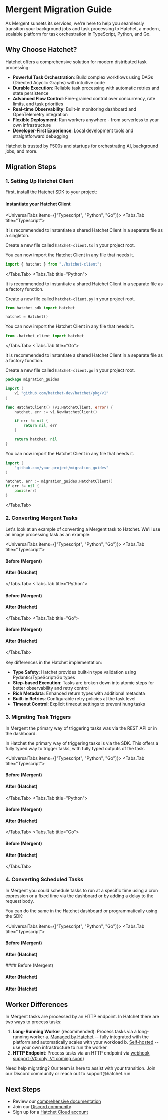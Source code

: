 
# Mergent Migration Guide

As Mergent sunsets its services, we're here to help you seamlessly transition your background jobs and task processing to Hatchet, a modern, scalable platform for task orchestration in TypeScript, Python, and Go.

## Why Choose Hatchet?

Hatchet offers a comprehensive solution for modern distributed task processing:

- **Powerful Task Orchestration**: Build complex workflows using DAGs (Directed Acyclic Graphs) with intuitive code
- **Durable Execution**: Reliable task processing with automatic retries and state persistence
- **Advanced Flow Control**: Fine-grained control over concurrency, rate limits, and task priorities
- **Real-time Observability**: Built-in monitoring dashboard and OpenTelemetry integration
- **Flexible Deployment**: Run workers anywhere - from serverless to your own infrastructure
- **Developer-First Experience**: Local development tools and straightforward debugging

Hatchet is trusted by F500s and startups for orchestrating AI, background jobs, and more.

## Migration Steps

### 1. Setting Up Hatchet Client

First, install the Hatchet SDK to your project:

<InstallCommand withLanguagePicker />

#### Instantiate your Hatchet Client

<UniversalTabs items={["Typescript", "Python", "Go"]}>
<Tabs.Tab title="Typescript">

It is recommended to instantiate a shared Hatchet Client in a separate file as a singleton.

Create a new file called `hatchet-client.ts` in your project root.

<Snippet src={snippets.typescript.hatchet_client.all} />

You can now import the Hatchet Client in any file that needs it.

```typescript copy
import { hatchet } from "./hatchet-client";
```

</Tabs.Tab>
<Tabs.Tab title="Python">

It is recommended to instantiate a shared Hatchet Client in a separate file as a factory function.

Create a new file called `hatchet-client.py` in your project root.

```python copy
from hatchet_sdk import Hatchet

hatchet = Hatchet()
```

You can now import the Hatchet Client in any file that needs it.

```python copy
from .hatchet_client import hatchet
```

</Tabs.Tab>
<Tabs.Tab title="Go">

It is recommended to instantiate a shared Hatchet Client in a separate file as a factory function.

Create a new file called `hatchet-client.go` in your project root.

```go
package migration_guides

import (
	v1 "github.com/hatchet-dev/hatchet/pkg/v1"
)

func HatchetClient() (v1.HatchetClient, error) {
	hatchet, err := v1.NewHatchetClient()

	if err != nil {
		return nil, err
	}

	return hatchet, nil
}
```

You can now import the Hatchet Client in any file that needs it.

```go
import (
	"github.com/your-project/migration_guides"
)

hatchet, err := migration_guides.HatchetClient()
if err != nil {
	panic(err)
}
```

</Tabs.Tab>
</UniversalTabs>

### 2. Converting Mergent Tasks

Let's look at an example of converting a Mergent task to Hatchet. We'll use an image processing task as an example:

<UniversalTabs items={["Typescript", "Python", "Go"]}>
<Tabs.Tab title="Typescript">
#### Before (Mergent)
<Snippet src={snippets.typescript.migration_guides.mergent.before_mergent} />

#### After (Hatchet)

<Snippet src={snippets.typescript.migration_guides.mergent.after_hatchet} />

</Tabs.Tab>
<Tabs.Tab title="Python">
#### Before (Mergent)
<Snippet src={snippets.python.migration_guides.mergent.before_mergent} />

#### After (Hatchet)

<Snippet src={snippets.python.migration_guides.mergent.after_hatchet} />

</Tabs.Tab>
<Tabs.Tab title="Go">
#### Before (Mergent)
<Snippet src={snippets.go.migration_guides.mergent.before_mergent} />

#### After (Hatchet)

<Snippet src={snippets.go.migration_guides.mergent.after_hatchet} />

</Tabs.Tab>
</UniversalTabs>

Key differences in the Hatchet implementation:

- **Type Safety**: Hatchet provides built-in type validation using Pydantic/TypeScript/Go types
- **Step-based Execution**: Tasks are broken down into atomic steps for better observability and retry control
- **Rich Metadata**: Enhanced return types with additional metadata
- **Built-in Retries**: Configurable retry policies at the task level
- **Timeout Control**: Explicit timeout settings to prevent hung tasks

### 3. Migrating Task Triggers

In Mergent the primary way of triggering tasks was via the REST API or in the dashboard.

In Hatchet the primary way of triggering tasks is via the SDK. This offers a fully typed way to trigger tasks, with fully typed outputs of the task.

<UniversalTabs items={["Typescript", "Python", "Go"]}>
<Tabs.Tab title="Typescript">
#### Before (Mergent)

<Snippet
  src={snippets.typescript.migration_guides.mergent.running_a_task_mergent}
/>

#### After (Hatchet)

<Snippet
  src={snippets.typescript.migration_guides.mergent.running_a_task_hatchet}
/>

</Tabs.Tab>
<Tabs.Tab title="Python">
#### Before (Mergent)
<Snippet src={snippets.python.migration_guides.mergent.running_a_task_mergent} />

#### After (Hatchet)

<Snippet
  src={snippets.python.migration_guides.mergent.running_a_task_hatchet}
/>

</Tabs.Tab>
<Tabs.Tab title="Go">
#### Before (Mergent)
<Snippet src={snippets.go.migration_guides.mergent.running_a_task_mergent} />

#### After (Hatchet)

<Snippet src={snippets.go.migration_guides.mergent.running_a_task_hatchet} />

</Tabs.Tab>
</UniversalTabs>

### 4. Converting Scheduled Tasks

In Mergent you could schedule tasks to run at a specific time using a cron expression or a fixed time via the dashboard or by adding a delay to the request body.

You can do the same in the Hatchet dashboard or programmatically using the SDK:

<UniversalTabs items={["Typescript", "Python", "Go"]}>
<Tabs.Tab title="Typescript">
#### Before (Mergent)
<Snippet src={snippets.typescript.migration_guides.mergent.scheduling_tasks_mergent} />

#### After (Hatchet)

<Snippet src={snippets.typescript.migration_guides.mergent.scheduling_tasks_hatchet} />
</Tabs.Tab>
<Tabs.Tab title="Python">
#### Before (Mergent)
<Snippet src={snippets.python.migration_guides.mergent.scheduling_tasks_mergent} />

#### After (Hatchet)

<Snippet src={snippets.python.migration_guides.mergent.scheduling_tasks_hatchet} />
</Tabs.Tab>
<Tabs.Tab title="Go">

#### After (Hatchet)

<Snippet src={snippets.go.migration_guides.mergent.scheduling_tasks_hatchet} />
</Tabs.Tab>
</UniversalTabs>

## Worker Differences

In Mergent tasks are processed by an HTTP endpoint. In Hatchet there are two ways to process tasks:

1. **Long-Running Worker** (recommended): Process tasks via a long-running worker
   a. [Managed by Hatchet](../home/compute) -- fully integrated with the platform and automatically scales with your workload
   b. [Self-hosted](../home/workers) -- use your own infrastructure to run the worker
2. **HTTP Endpoint**: Process tasks via an HTTP endpoint via [webhook support (V0 only, V1 coming soon)](https://v0-docs.hatchet.run/home/features/webhooks)

<Callout type="info">
  Need help migrating? Our team is here to assist with your transition. Join our
  Discord community or reach out to support@hatchet.run
</Callout>

## Next Steps

- Review our [comprehensive documentation](../home/workers)
- Join our [Discord community](https://hatchet.run/discord)
- Sign up for a [Hatchet Cloud account](https://cloud.onhatchet.run/)

